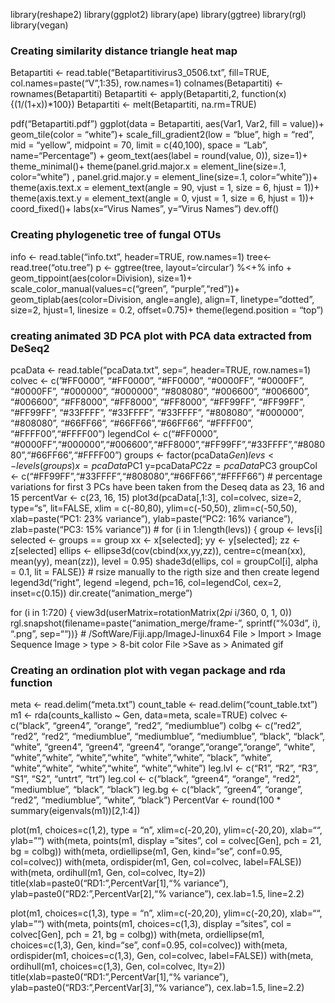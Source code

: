 library(reshape2)
library(ggplot2)
library(ape)
library(ggtree)
library(rgl)
library(vegan)

### Creating similarity distance triangle heat map
Betapartiti <- read.table("Betapartitivirus3_0506.txt", fill=TRUE, col.names=paste("V",1:35), row.names=1)
colnames(Betapartiti) <- rownames(Betapartiti)
Betapartiti <- apply(Betapartiti,2, function(x){(1/(1+x))*100})
Betapartiti <- melt(Betapartiti, na.rm=TRUE)

pdf("Betapartiti.pdf")
ggplot(data = Betapartiti, aes(Var1, Var2, fill = value))+
geom_tile(color = "white")+
scale_fill_gradient2(low = "blue", high = "red", mid = "yellow",
midpoint = 70, limit = c(40,100), space = "Lab",
name="Percentage\nSimilarity") +
geom_text(aes(label = round(value, 0)), size=1)+
theme_minimal()+
theme(panel.grid.major.x = element_line(size=.1, color="white") , panel.grid.major.y = element_line(size=.1, color="white"))+
theme(axis.text.x = element_text(angle = 90, vjust = 1,
size = 6, hjust = 1))+
theme(axis.text.y = element_text(angle = 0, vjust = 1,
size = 6, hjust = 1))+
coord_fixed()+
labs(x="Virus Names", y="Virus Names")
dev.off()

### Creating phylogenetic tree of fungal OTUs
info <- read.table("info.txt", header=TRUE, row.names=1)
tree<-read.tree("otu.tree")
p <- ggtree(tree, layout='circular') %<+% info +
geom_tippoint(aes(color=Division), size=1)+
scale_color_manual(values=c("green", "purple","red"))+
geom_tiplab(aes(color=Division, angle=angle), align=T, linetype="dotted", size=2, hjust=1, linesize = 0.2, offset=0.75)+
theme(legend.position = "top")

### creating animated 3D PCA plot with PCA data extracted from DeSeq2
pcaData <- read.table("pcaData.txt", sep="\t", header=TRUE, row.names=1)
colvec <- c("#FF0000", "#FF0000", "#FF0000", "#0000FF", "#0000FF", "#0000FF", "#000000", "#000000", "#808080", "#006600", "#006600", "#006600", "#FF8000", "#FF8000", "#FF8000", "#FF99FF", "#FF99FF", "#FF99FF", "#33FFFF", "#33FFFF", "#33FFFF", "#808080", "#000000", "#808080", "#66FF66", "#66FF66","#66FF66", "#FFFF00", "#FFFF00","#FFFF00")
legendCol <- c("#FF0000", "#0000FF","#000000","#006600","#FF8000","#FF99FF","#33FFFF","#808080","#66FF66","#FFFF00")
groups <- factor(pcaData$Gen)
levs <- levels(groups)
x=pcaData$PC1
y=pcaData$PC2
z=pcaData$PC3
groupCol <- c("#FF99FF","#33FFFF","#808080","#66FF66","#FFFF66")
# percentage variations for first 3 PCs have been taken from the Deseq data as 23, 16 and 15
percentVar <- c(23, 16, 15)
plot3d(pcaData[,1:3], col=colvec, size=2, type="s", lit=FALSE, xlim = c(-80,80), ylim=c(-50,50), zlim=c(-50,50), xlab=paste("PC1: 23% variance"), ylab=paste("PC2: 16% variance"), zlab=paste("PC3: 15% variance"))
#
for (i in 1:length(levs)) {
    group <- levs[i]
    selected <- groups == group
    xx <- x[selected]; yy <- y[selected]; zz <- z[selected]
    ellips <- ellipse3d(cov(cbind(xx,yy,zz)),
              centre=c(mean(xx), mean(yy), mean(zz)), level = 0.95)
    shade3d(ellips, col = groupCol[i], alpha = 0.1, lit = FALSE)}
# rsize manually to the rigth size and then create legend
legend3d("right", legend =legend, pch=16, col=legendCol, cex=2, inset=c(0.15))
dir.create("animation_merge")

for (i in 1:720) {
  view3d(userMatrix=rotationMatrix(2*pi * i/360, 0, 1, 0))
  rgl.snapshot(filename=paste("animation_merge/frame-",
                              sprintf("%03d", i), ".png", sep=""))}
# 
/SoftWare/Fiji.app/ImageJ-linux64
File > Import > Image Sequence
Image > type > 8-bit color
File >Save as > Animated gif

### Creating an ordination plot with vegan package and rda function
meta <- read.delim("meta.txt")
count_table <- read.delim("count_table.txt")
m1 <- rda(counts_kallisto ~ Gen, data=meta, scale=TRUE)
colvec <- c("black", "green4", "orange", "red2", "mediumblue")
colbg <- c("red2", "red2", "red2", "mediumblue", "mediumblue", "mediumblue", "black", "black", "white", "green4", "green4", "green4", "orange","orange","orange", "white", "white","white", "white","white", "white","white", "black", "white", "white","white", "white","white", "white","white")
leg.lvl <- c("R1", "R2", "R3", "S1", "S2", "untrt", "trt")
leg.col <- c("black", "green4", "orange", "red2", "mediumblue", "black", "black")
leg.bg <- c("black", "green4", "orange", "red2", "mediumblue", "white", "black")
PercentVar <- round(100 * summary(eigenvals(m1))[2,1:4])

plot(m1, choices=c(1,2), type = "n", xlim=c(-20,20), ylim=c(-20,20), xlab="", ylab="")
with(meta, points(m1, display = "sites", col = colvec[Gen], pch = 21, bg = colbg))
with(meta, ordiellipse(m1, Gen, kind="se", conf=0.95, col=colvec))
with(meta, ordispider(m1, Gen, col=colvec, label=FALSE))
with(meta, ordihull(m1, Gen, col=colvec, lty=2))
title(xlab=paste0("RD1: ",PercentVar[1],"% variance"), ylab=paste0("RD2: ",PercentVar[2],"% variance"), cex.lab=1.5, line=2.2)

plot(m1, choices=c(1,3), type = "n", xlim=c(-20,20), ylim=c(-20,20), xlab="", ylab="")
with(meta, points(m1, choices=c(1,3), display = "sites", col = colvec[Gen], pch = 21, bg = colbg))
with(meta, ordiellipse(m1, choices=c(1,3), Gen, kind="se", conf=0.95, col=colvec))
with(meta, ordispider(m1, choices=c(1,3), Gen, col=colvec, label=FALSE))
with(meta, ordihull(m1, choices=c(1,3), Gen, col=colvec, lty=2))
title(xlab=paste0("RD1: ",PercentVar[1],"% variance"), ylab=paste0("RD3: ",PercentVar[3],"% variance"), cex.lab=1.5, line=2.2)

###



